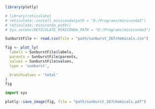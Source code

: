 ```r
library(plotly)

# library(reticulate)
# reticulate::install_miniconda(path = "D:/Programs/miniconda3")
# reticulate::miniconda_path()
# Sys.setenv(RETICULATE_MINICONDA_PATH = "D:/Programs/miniconda3")

SunburstFile <- read.csv(file = "path/sunburst_267chemicals.csv")

fig <- plot_ly(
  labels = SunburstFile$labels,
  parents = SunburstFile$parents,
  values = SunburstFile$values,
  type = 'sunburst',

  branchvalues = 'total'
)
fig
```

```python
import sys
```

```r
plotly::save_image(fig, file = "path/sunburst_267chemicals.pdf")
```
